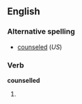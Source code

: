 ==English==

===Alternative spelling===
*[[counseled]] (''US'')

===Verb===
'''counselled'''

# {{Commonwealth}} {{past of|counsel}}
